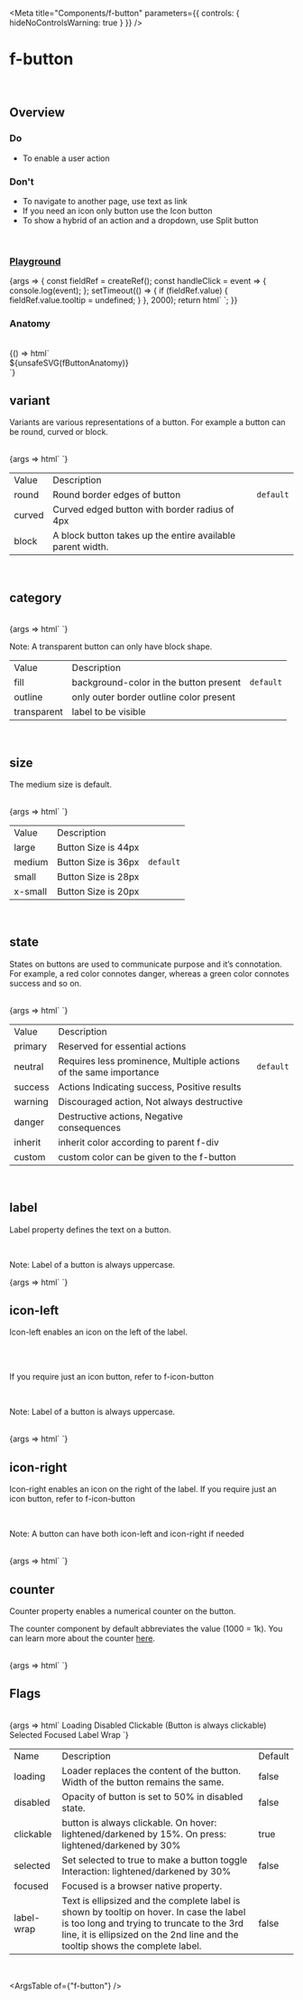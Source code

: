 
<Meta
	title="Components/f-button"
	parameters={{
		controls: { hideNoControlsWarning: true }
	}}
/>

# f-button

<br />

## Overview

<f-divider></f-divider>

### Do

- To enable a user action

### Don't

- To navigate to another page, use text as link
- If you need an icon only button use the Icon button
- To show a hybrid of an action and a dropdown, use Split button

<br />

### [Playground](/story/components-f-button--playground)

<Canvas>
	<Story
		name="Playground"
		argTypes={{
			label: { control: "text" },
			category: {
				control: "select",
				options: ["fill", "outline", "transparent"]
			},
			size: {
				control: "select",
				options: ["large", "medium", "small", "x-small"]
			},
			state: {
				control: "select",
				options: [
					"primary",
					"neutral",
					"success",
					"warning",
					"danger",
					"inherit",
					"custom, #0000FF",
					"custom, gray",
					"custom, #fff",
					"custom, white",
					"custom, black",
					"custom, #607B9F"
				]
			},
			variant: {
				control: "select",
				options: ["round", "curved", "block"]
			},
			["icon-left"]: {
				control: "text"
			},
			["icon-right"]: {
				control: "text"
			},
			counter: {
				control: "text"
			},
			loading: {
				control: "boolean"
			},
			disabled: {
				control: "boolean"
			},
			["label-wrap"]: {
				control: "boolean"
			}
		}}
		args={{
			label: "label",
			category: "fill",
			size: "medium",
			state: "primary",
			variant: "round",
			["icon-left"]: undefined,
			["icon-right"]: undefined,
			counter: undefined,
			loading: false,
			disabled: false,
			["label-wrap"]: false
		}}
	>
		{args => {
			const fieldRef = createRef();
			const handleClick = event => {
				console.log(event);
			};
			setTimeout(() => {
				if (fieldRef.value) {
					fieldRef.value.tooltip = undefined;
				}
			}, 2000);
			return html` <f-div padding="none">
				<f-button
					${ref(fieldRef)}
					.label=${args.label}
					.category=${args.category}
					.size=${args.size}
					.state=${args.state}
					.variant=${args.variant}
					icon-left=${args["icon-left"]}
					icon-right=${args["icon-right"]}
					.counter=${args.counter}
					.loading=${args.loading}
					.disabled=${args.disabled}
					tooltip="Tooltip for button"
					.label-wrap=${args["label-wrap"]}
					@click=${handleClick}
				></f-button
			></f-div>`;
		}}
	</Story>
</Canvas>

<br />

### Anatomy

<f-divider></f-divider>

<br />

<Story name="Anatomy">
	{() => html`<div class="align-center">${unsafeSVG(fButtonAnatomy)}</div>`}
</Story>

<br />

## variant

<f-divider></f-divider>

Variants are various representations of a button. For example a button can be round, curved or
block.

<br />

<Canvas>
	<Story name="variant">
		{args => html`<f-div gap="x-large" padding="x-large" align="middle-center">
			<f-button variant="round" label="Round"></f-button>
			<f-button variant="curved" label="Curved"></f-button>
			<f-button variant="block" label="Block (taking width of its parent)"></f-button>
		</f-div>`}
	</Story>
</Canvas>

<table class="custom-table">
	<tbody>
		<tr>
			<td>Value</td>
			<td>Description</td>
			<td></td>
		</tr>
		<tr>
			<td>round</td>
			<td>Round border edges of button</td>
			<td>
				<code>default</code>
			</td>
		</tr>
		<tr>
			<td>curved</td>
			<td>Curved edged button with border radius of 4px</td>
			<td></td>
		</tr>
		<tr>
			<td>block</td>
			<td>A block button takes up the entire available parent width.</td>
			<td></td>
		</tr>
	</tbody>
</table>

<br />

## category

<f-divider></f-divider>

<br />

<Canvas>
	<Story name="category">
		{args => html`<f-div gap="x-large" padding="x-large" align="middle-center">
			<f-button label="Fill" category="fill"></f-button>
			<f-button label="Outline" category="outline"></f-button>
			<f-button label="Transparent" category="transparent"></f-button>
		</f-div>`}
	</Story>
</Canvas>

<p class="note-section margin-btm-24 margin-tp-16">
	Note: A transparent button can only have block shape.
</p>

<table class="custom-table">
	<tbody>
		<tr>
			<td>Value</td>
			<td>Description</td>
			<td></td>
		</tr>
		<tr>
			<td>fill</td>
			<td>background-color in the button present</td>
			<td>
				<code>default</code>
			</td>
		</tr>
		<tr>
			<td>outline</td>
			<td>only outer border outline color present </td>
			<td></td>
		</tr>
		<tr>
			<td>transparent</td>
			<td>label to be visible</td>
			<td></td>
		</tr>
	</tbody>
</table>

<br />

## size

<f-divider></f-divider>

The medium size is default.

<br />

<Canvas>
	<Story name="size">
		{args => html`<f-div gap="x-large" padding="x-large" align="middle-center">
			<f-button size="large" label="Large"></f-button>
			<f-button size="medium" label="Medium"></f-button>
			<f-button size="small" label="Small"></f-button>
			<f-button size="x-small" label="x-Small"></f-button>
		</f-div>`}
	</Story>
</Canvas>

<table class="custom-table">
	<tbody>
		<tr>
			<td>Value</td>
			<td>Description</td>
			<td></td>
		</tr>
		<tr>
			<td>large</td>
			<td>Button Size is 44px</td>
			<td></td>
		</tr>
		<tr>
			<td>medium</td>
			<td>Button Size is 36px</td>
			<td>
				<code>default</code>
			</td>
		</tr>
		<tr>
			<td>small</td>
			<td>Button Size is 28px</td>
			<td></td>
		</tr>
		<tr>
			<td>x-small</td>
			<td>Button Size is 20px</td>
			<td></td>
		</tr>
	</tbody>
</table>

<br />

## state

<f-divider></f-divider>

States on buttons are used to communicate purpose and it’s connotation. For example, a red color
connotes danger, whereas a green color connotes success and so on.

<br />

<Canvas>
	<Story name="state">
		{args => html`<f-div gap="large" padding="x-large" direction="column">
			<f-div padding="none" gap="x-large">
				<f-button category="fill" label="Primary" state="primary"></f-button>
				<f-button category="outline" label="Primary" state="primary"></f-button>
				<f-button category="transparent" label="Primary" state="primary"></f-button>
			</f-div>
			<f-div padding="none" gap="x-large">
				<f-button category="fill" label="Neutral" state="neutral"></f-button>
				<f-button category="outline" label="Neutral" state="neutral"></f-button>
				<f-button category="transparent" label="Neutral" state="neutral"></f-button>
			</f-div>
			<f-div padding="none" gap="x-large">
				<f-button category="fill" label="Success" state="success"></f-button>
				<f-button category="outline" label="Success" state="success"></f-button>
				<f-button category="transparent" label="Success" state="success"></f-button>
			</f-div>
			<f-div padding="none" gap="x-large">
				<f-button category="fill" label="Warning" state="warning"></f-button>
				<f-button category="outline" label="Warning" state="warning"></f-button>
				<f-button category="transparent" label="Warning" state="warning"></f-button>
			</f-div>
			<f-div padding="none" gap="x-large">
				<f-button category="fill" label="Danger" state="danger"></f-button>
				<f-button category="outline" label="Danger" state="danger"></f-button>
				<f-button category="transparent" label="Danger" state="danger"></f-button>
			</f-div>
			<f-div padding="none" gap="x-large" state="warning">
				<f-button category="fill" label="inherit" state="inherit"></f-button>
				<f-button category="outline" label="inherit" state="inherit"></f-button>
				<f-button category="transparent" label="inherit" state="inherit"></f-button>
			</f-div>
			<f-div padding="none" gap="x-large">
				<f-button category="fill" label="custom" state="custom, pink"></f-button>
				<f-button category="outline" label="custom" state="custom, pink"></f-button>
				<f-button category="transparent" label="custom" state="custom, pink"></f-button>
			</f-div>
		</f-div>`}
	</Story>
</Canvas>

<table class="custom-table">
	<tbody>
		<tr>
			<td>Value</td>
			<td>Description</td>
			<td></td>
		</tr>
		<tr>
			<td>primary</td>
			<td>Reserved for essential actions</td>
			<td></td>
		</tr>
		<tr>
			<td>neutral</td>
			<td>Requires less prominence, Multiple actions of the same importance</td>
			<td>
				<code>default</code>
			</td>
		</tr>
		<tr>
			<td>success</td>
			<td>Actions Indicating success, Positive results</td>
			<td></td>
		</tr>
		<tr>
			<td>warning</td>
			<td>Discouraged action, Not always destructive</td>
			<td></td>
		</tr>
		<tr>
			<td>danger</td>
			<td>Destructive actions, Negative consequences</td>
			<td></td>
		</tr>
		<tr>
			<td>inherit</td>
			<td>inherit color according to parent f-div</td>
			<td></td>
		</tr>
		<tr>
			<td>custom</td>
			<td>custom color can be given to the f-button</td>
			<td></td>
		</tr>
	</tbody>
</table>

<br />

## label

<f-divider></f-divider>

Label property defines the text on a button.

<br />

<p class="note-section margin-btm-24">Note: Label of a button is always uppercase.</p>

<Canvas>
	<Story name="label">
		{args => html`<f-div gap="large" padding="x-large" direction="column" align="middle-center">
			<f-button label="label"></f-button>
		</f-div>`}
	</Story>
</Canvas>

<br />

## icon-left

<f-divider></f-divider>

Icon-left enables an icon on the left of the label.

<br />
<br />

If you require just an icon button, refer to f-icon-button

<br />

<p class="note-section">Note: Label of a button is always uppercase.</p>

<br />

<Canvas>
	<Story name="icon-left">
		{args => html`<f-div gap="large" padding="x-large" direction="column" align="middle-center">
			<f-button label="icon left" icon-left="i-plus"></f-button>
		</f-div>`}
	</Story>
</Canvas>

<br />

## icon-right

<f-divider></f-divider>

Icon-right enables an icon on the right of the label. If you require just an icon button, refer to
f-icon-button

<br />

<p class="note-section">Note: A button can have both icon-left and icon-right if needed</p>

<br />

<Canvas>
	<Story name="icon-right">
		{args => html`<f-div gap="large" padding="x-large" direction="row" align="middle-center">
			<f-button label="icon right" icon-right="i-plus"></f-button>
			<f-button label="icon left-right" icon-right="i-plus" icon-left="💰"></f-button>
		</f-div>`}
	</Story>
</Canvas>

<br />

## counter

<f-divider></f-divider>

Counter property enables a numerical counter on the button.

The counter component by default abbreviates the value (1000 = 1k). You can learn more about the counter
[here](/docs/components-f-counter--anatomy).

<br />

<Canvas>
	<Story name="counter">
		{args => html`<f-div gap="large" padding="x-large" direction="row" align="middle-center">
			<f-button label="Label" counter="88"></f-button>
			<f-button label="Label" icon-left="i-plus" counter="88"></f-button>
			<f-button label="Label" icon-right="i-plus" counter="88"></f-button>
		</f-div>`}
	</Story>
</Canvas>

<br />

## Flags

<f-divider></f-divider>

<br />

<Canvas>
	<Story name="Flags">
		{args => html`<f-div gap="large" padding="x-large" direction="column">
			<f-div height="hug-content" padding="none">
				<f-text variant="para" size="large" weight="medium">Loading</f-text>
			</f-div>
			<f-div padding="none" direction="row" gap="x-large">
				<f-button label="label"></f-button>
				<f-button label="label" loading=${true}></f-button>
			</f-div>
			<f-div padding="none" direction="row" gap="x-large">
				<f-button label="label" icon-left="i-plus"></f-button>
				<f-button label="label" loading=${true} icon-left="i-plus"></f-button>
			</f-div>
			<f-div padding="none" direction="row" gap="x-large">
				<f-button label="label" icon-right="i-plus"></f-button>
				<f-button label="label" loading=${true} icon-right="i-plus"></f-button>
			</f-div>
			<f-div height="hug-content" padding="none">
				<f-text variant="para" size="large" weight="medium">Disabled</f-text>
			</f-div>
			<f-div padding="none" direction="row" gap="x-large">
				<f-button label="label"></f-button>
				<f-button label="label" disabled=${true}></f-button>
			</f-div>
			<f-div height="hug-content" padding="none">
				<f-text variant="para" size="large" weight="medium"
					>Clickable (Button is always clickable)</f-text
				>
			</f-div>
			<f-div padding="none" direction="row" gap="x-large">
				<f-button label="label"></f-button>
			</f-div>
			<f-div height="hug-content" padding="none">
				<f-text variant="para" size="large" weight="medium">Selected</f-text>
			</f-div>
			<f-div padding="none" direction="row" gap="x-large">
				<f-button label="label"></f-button>
				<f-button label="label" selected=${true}></f-button>
			</f-div>
			<f-div height="hug-content" padding="none">
				<f-text variant="para" size="large" weight="medium">Focused</f-text>
			</f-div>
			<f-div padding="none" direction="row" gap="x-large">
				<f-button label="label"></f-button>
				<f-button label="label" focused=${true}></f-button>
			</f-div>
			<f-div height="hug-content" padding="none">
				<f-text variant="para" size="large" weight="medium">Label Wrap</f-text>
			</f-div>
			<f-div padding="none" direction="row" gap="x-large">
				<f-button label="Text-wrap label button"></f-button>
				<f-button label="Text-wrap label button" label-wrap=${true}></f-button>
			</f-div>
		</f-div>`}
	</Story>
</Canvas>

<table class="custom-table">
	<tbody>
		<tr>
			<td>Name</td>
			<td>Description</td>
			<td>Default</td>
		</tr>
		<tr>
			<td>loading</td>
			<td>Loader replaces the content of the button. Width of the button remains the same.</td>
			<td>false</td>
		</tr>
		<tr>
			<td>disabled</td>
			<td>Opacity of button is set to 50% in disabled state.</td>
			<td>false </td>
		</tr>
		<tr>
			<td>clickable</td>
			<td>
				button is always clickable. On hover: lightened/darkened by 15%. On press:
				lightened/darkened by 30%
			</td>
			<td>true</td>
		</tr>
		<tr>
			<td>selected</td>
			<td>Set selected to true to make a button toggle Interaction: lightened/darkened by 30%</td>
			<td>false</td>
		</tr>
		<tr>
			<td>focused</td>
			<td>Focused is a browser native property.</td>
			<td></td>
		</tr>
		<tr>
			<td>label-wrap</td>
			<td>
				Text is ellipsized and the complete label is shown by tooltip on hover. In case the label is
				too long and trying to truncate to the 3rd line, it is ellipsized on the 2nd line and the
				tooltip shows the complete label.
			</td>
			<td>false</td>
		</tr>
	</tbody>
</table>

<br />

<ArgsTable of={"f-button"} />
